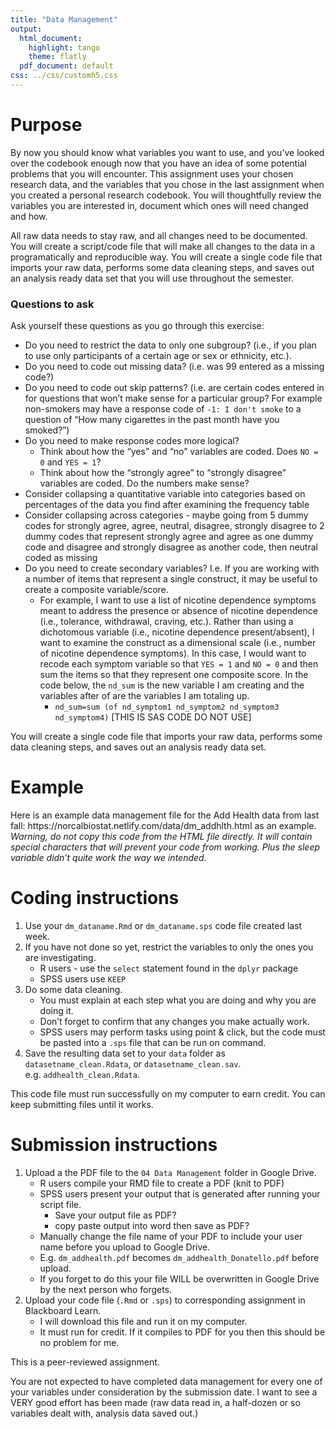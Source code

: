 ```yaml
---
title: "Data Management"
output:
  html_document:
    highlight: tango
    theme: flatly
  pdf_document: default
css: ../css/customh5.css
---
```



# Purpose

By now you should know what variables you want to use, and you've looked over the codebook enough now that you have an idea of some potential problems that you will encounter. This assignment uses your chosen research data, and the variables that you chose in the last assignment when you created a personal research codebook. You will thoughtfully review the variables you are interested in, document which ones will need changed and how.

All raw data needs to stay raw, and all changes need to be documented. You will create a script/code file that will make all changes to the data in a programatically and reproducible way. You will create a single code file that imports your raw data, performs some data cleaning steps, and saves out an analysis ready data set that you will use throughout the semester. 

### Questions to ask 
Ask yourself these questions as you go through this exercise: 

* Do you need to restrict the data to only one subgroup? (i.e., if you plan to use only participants of a certain age or sex or ethnicity, etc.). 
* Do you need to code out missing data? (i.e. was 99 entered as a missing code?)
* Do you need to code out skip patterns? (i.e. are certain codes entered in for questions that won't make sense for a particular group? For example non-smokers may have a response code of `-1: I don't smoke` to a question of "How many cigarettes in the past month have you smoked?")
* Do you need to make response codes more logical?
    - Think about how the “yes” and “no” variables are coded. Does `NO = 0` and `YES = 1`?
    - Think about how the “strongly agree” to “strongly disagree” variables are coded. Do the numbers make sense?
* Consider collapsing a quantitative variable into categories based on percentages of the data you find after examining the frequency table
* Consider collapsing across categories - maybe going from 5 dummy codes for strongly agree, agree, neutral, disagree, strongly disagree to 2 dummy codes that represent strongly agree and agree as one dummy code and disagree and strongly disagree as another code, then neutral coded as missing
* Do you need to create secondary variables? I.e. If you are working with a number of items that represent a single construct, it may be useful to create a composite variable/score. 
    - For example, I want to use a list of nicotine dependence symptoms meant to address the presence or absence of nicotine dependence (i.e., tolerance, withdrawal, craving, etc.). Rather than using a dichotomous variable (i.e., nicotine dependence present/absent), I want to examine the construct as a dimensional scale (i.e., number of nicotine dependence symptoms). In this case, I would want to recode each symptom variable so that `YES = 1` and `NO = 0` and then sum the items so that they represent one composite score. In the code below, the `nd_sum` is the new variable I am creating and the variables after of are the variables I am totaling up.
        - `nd_sum=sum (of nd_symptom1 nd_symptom2 nd_symptom3 nd_symptom4)` [THIS IS SAS CODE DO NOT USE]


You will create a single code file that imports your raw data, performs some data cleaning steps, and saves out an analysis ready data set. 

# Example

Here is an example data management file for the Add Health data from last fall: https://norcalbiostat.netlify.com/data/dm_addhlth.html as an example. _Warning, do not copy this code from the HTML file directly. It will contain special characters that will prevent your code from working. Plus the sleep variable didn't quite work the way we intended._ 


# Coding instructions 

1. Use your `dm_dataname.Rmd` or `dm_dataname.sps` code file created last week. 
2. If you have not done so yet, restrict the variables to only the ones you are investigating. 
    - R users - use the `select` statement found in the `dplyr` package
    - SPSS users use `KEEP`
3. Do some data cleaning. 
    - You must explain at each step what you are doing and why you are doing it. 
    - Don't forget to confirm that any changes you make actually work. 
    - SPSS users may perform tasks using point & click, but the code must be pasted into a `.sps` file that can be run on command. 
4. Save the resulting data set to your `data` folder as `datasetname_clean.Rdata`, or `datasetname_clean.sav`. e.g. `addhealth_clean.Rdata`. 


This code file must run successfully on my computer to earn credit. You can keep submitting files until it works. 


# Submission instructions

1. Upload a the PDF file to the `04 Data Management` folder in Google Drive. 
    - R users compile your RMD file to create a PDF (knit to PDF)
    - SPSS users present your output that is generated after running your script file.
        - Save your output file as PDF? 
        - copy paste output into word then save as PDF? 
    - Manually change the file name of your PDF to include your user name before you upload to Google Drive.
    - E.g. `dm_addhealth.pdf` becomes `dm_addhealth_Donatello.pdf` before upload. 
    - If you forget to do this your file WILL be overwritten in Google Drive by the next person who forgets.
2. Upload your code file (`.Rmd` or `.sps`) to corresponding assignment in Blackboard Learn. 
    - I will download this file and run it on my computer.
    - It must run for credit. If it compiles to PDF for you then this should be no problem for me. 

This is a peer-reviewed assignment.

You are not expected to have completed data management for every one of your variables under consideration by the submission date. I want to see a VERY good effort has been made (raw data read in, a half-dozen or so variables dealt with, analysis data saved out.)

    
    
